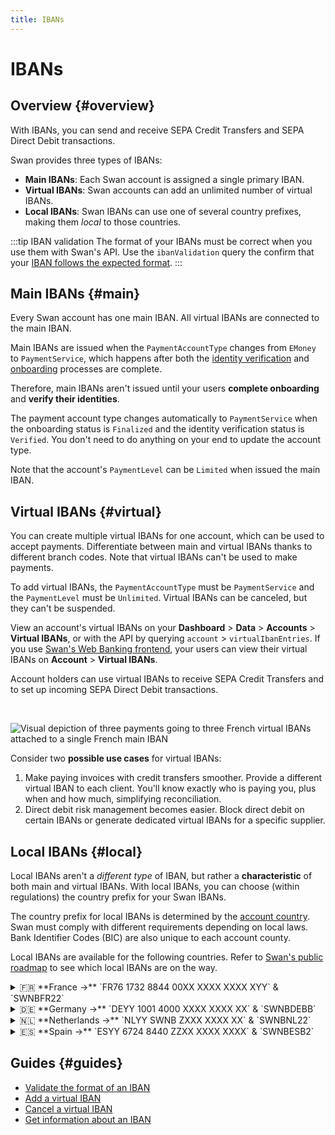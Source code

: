 ```yaml
---
title: IBANs
---
```


# IBANs

## Overview {#overview}


<IbanDefinition />

With IBANs, you can send and receive SEPA Credit Transfers and SEPA Direct Debit transactions.

Swan provides three types of IBANs:

- **Main IBANs**: Each Swan account is assigned a single primary IBAN.
- **Virtual IBANs**: Swan accounts can add an unlimited number of virtual IBANs.
- **Local IBANs**: Swan IBANs can use one of several country prefixes, making them *local* to those countries.

:::tip IBAN validation
The format of your IBANs must be correct when you use them with Swan's API.
Use the `ibanValidation` query the confirm that your [IBAN follows the expected format](./guide-validate.mdx).
:::

## Main IBANs {#main}

Every Swan account has one main IBAN.
All virtual IBANs are connected to the main IBAN.

Main IBANs are issued when the `PaymentAccountType` changes from `EMoney` to `PaymentService`, which happens after both the [identity verification](../../onboarding/account-holders/index.mdx#verification-process) and [onboarding](../../onboarding/index.mdx) processes are complete.

Therefore, main IBANs aren't issued until your users **complete onboarding** and **verify their identities**.

The payment account type changes automatically to `PaymentService` when the onboarding status is `Finalized` and the identity verification status is `Verified`.
You don't need to do anything on your end to update the account type.

Note that the account's `PaymentLevel` can be `Limited` when issued the main IBAN.

## Virtual IBANs {#virtual}

You can create multiple virtual IBANs for one account, which can be used to accept payments.
Differentiate between main and virtual IBANs thanks to different branch codes.
Note that virtual IBANs can't be used to make payments.

To add virtual IBANs, the `PaymentAccountType` must be `PaymentService` and the `PaymentLevel` must be `Unlimited`.
Virtual IBANs can be canceled, but they can't be suspended.


View an account's virtual IBANs on your **Dashboard** > **Data** > **Accounts** > **Virtual IBANs**, or with the API by querying `account` > `virtualIbanEntries`.
If you use [Swan's Web Banking frontend](https://swan-io.github.io/swan-partner-frontend/specs/banking/account#virtual-ibans), your users can view their virtual IBANs on **Account** > **Virtual IBANs**.

Account holders can use virtual IBANs to receive SEPA Credit Transfers and to set up incoming SEPA Direct Debit transactions.

<br />

![Visual depiction of three payments going to three French virtual IBANs attached to a single French main IBAN](../../../images/topics/accounts/virtual-ibans.png)

Consider two **possible use cases** for virtual IBANs:

1. Make paying invoices with credit transfers smoother. Provide a different virtual IBAN to each client. You'll know exactly who is paying you, plus when and how much, simplifying reconciliation.
1. Direct debit risk management becomes easier. Block direct debit on certain IBANs or generate dedicated virtual IBANs for a specific supplier.

## Local IBANs {#local}

Local IBANs aren't a *different type* of IBAN, but rather a **characteristic** of both main and virtual IBANs.
With local IBANs, you can choose (within regulations) the country prefix for your Swan IBANs.

The country prefix for local IBANs is determined by the [account country](../index.mdx#account-country).
Swan must comply with different requirements depending on local laws.
Bank Identifier Codes (BIC) are also unique to each account county.

Local IBANs are available for the following countries.
Refer to [Swan's public roadmap](https://swanio.notion.site/Swan-Public-Roadmap-385e4b2e91b3409786a6c8e885654a22) to see which local IBANs are on the way.

<details>
  <summary>🇫🇷 **France →** `FR76 1732 8844 00XX XXXX XXXX XYY` & `SWNBFR22`</summary>
  <div>
French IBANs consist of 34 letters and numbers.<br />
Each set of characters represents a different account detail.

| Character set | Explanation |
| ---: | :--- |
| **FR** | France's country code |
| **76** | Check digits |
| **17328** | Swan's French bank code |
| **84400** | Swan's French branch code for main IBANs (virtual IBANs: **89900**) |
| **XXXX XXXX X** | 11-digit account number (not applicable for virtual IBANs) |
| **YY** | Two-digit RIB key<br />RIB, or *relevé d'identité bancaire*, are [Swan's bank details PDF](../index.mdx#bank-details) |
| **SWNBFR22** | Swan's French Bank Identifier Code (BIC) |
  </div>
</details>

<details>
  <summary>🇩🇪 **Germany →** `DEYY 1001 4000 XXXX XXXX XX` & `SWNBDEBB`</summary>
  <div>
German IBANs consist of 22 letters and numbers.<br />
Each set of characters represents a different account detail.

| Character set | Explanation |
| ---: | :--- |
| **DE** | Germany's country code |
| **YY** | IBAN check digits |
| **1001 4000** | Swan's German bank code for main IBANs (virtual IBANs: **1001 4001**) |
| **XXXX XXXX XX** | 10-digit account number (not applicable for virtual IBANs) |
| **SWNBDEBB** | Swan's German Bank Identifier Code (BIC) |
  </div>
</details>

<details>
  <summary>🇳🇱 **Netherlands →** `NLYY SWNB ZXXX XXXX XX` & `SWNBNL22`</summary>
  <div>
Dutch IBANs consist of 18 letters and numbers.<br />
Each set of characters represents a different account detail.

| Character set | Explanation |
| ---: | :--- |
| **NL** | Netherland's country code |
| **YY** | IBAN check digits |
| **SWNB** | Swan's bank code |
| **Z** | IBAN type (1-4: main IBAN; 5-9: virtual IBAN) |
| **XXX XXXX XX** | 10-digit account number (not applicable for virtual IBANs) |
| **SWNBNL22** | Swan's Dutch Bank Identifier Code (BIC) |
  </div>
</details>

<details>
  <summary>🇪🇸 **Spain →** `ESYY 6724 8440 ZZXX XXXX XXXX` & `SWNBESB2`</summary>
  <div>
Dutch IBANs consist of 24 letters and numbers.<br />
Each set of characters represents a different account detail.

| Character set | Explanation |
| ---: | :--- |
| **ES** | Spain's country code |
| **YY** | IBAN check digits |
| **6724** | Swan's Spanish bank code |
| **8440** | Swan's Spanish branch code for main IBANs (virtual IBANs: **8990**) |
| **ZZ** | Bank check digits |
| **XX XXXX XXXX** | 10-digit account number (not applicable for virtual IBANs) |
| **SWNBESB2** | Swan's Spanish Bank Identifier Code (BIC) |
  </div>
</details>

## Guides {#guides}

- [Validate the format of an IBAN](./guide-validate.mdx)
- [Add a virtual IBAN](./guide-add-virtual.mdx)
- [Cancel a virtual IBAN](./guide-cancel-virtual.mdx)
- [Get information about an IBAN](./guide-get-info.mdx)